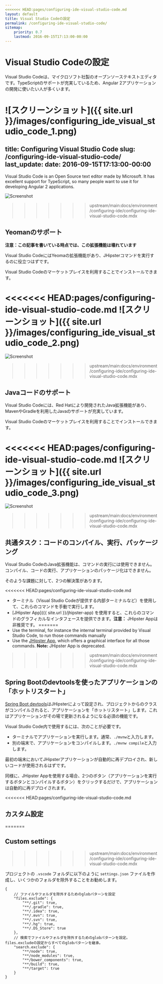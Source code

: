 ```yaml
---
<<<<<<< HEAD:pages/configuring-ide-visual-studio-code.md
layout: default
title: Visual Studio Codeの設定
permalink: /configuring-ide-visual-studio-code/
sitemap:
    priority: 0.7
    lastmod: 2016-09-15T17:13:00-00:00
---
```


# <i class="fa fa-keyboard-o"></i> Visual Studio Codeの設定

Visual Studio Codeは、マイクロソフト社製のオープンソーステキストエディタです。TypeScriptのサポートが充実しているため、Angular 2アプリケーションの開発に使いたい人が多くいます。

![スクリーンショット]({{ site.url }}/images/configuring_ide_visual_studio_code_1.png)
=======
title: Configuring Visual Studio Code
slug: /configuring-ide-visual-studio-code/
last_update:
  date: 2016-09-15T17:13:00-00:00
---

Visual Studio Code is an Open Source text editor made by Microsoft. It has excellent support for TypeScript, so many people want to use it for developing Angular 2 applications.

![Screenshot](/images/configuring_ide_visual_studio_code_1.png)

>>>>>>> upstream/main:docs/environment/configuring-ide/configuring-ide-visual-studio-code.mdx

## Yeomanのサポート

**注意：この記事を書いている時点では、この拡張機能は壊れています**

Visual Studio CodeにはYeomaの拡張機能があり、JHipsterコマンドを実行するのに役立つはずです。

Visual Studio Codeのマーケットプレイスを利用することでインストールできます。

<<<<<<< HEAD:pages/configuring-ide-visual-studio-code.md
![スクリーンショット]({{ site.url }}/images/configuring_ide_visual_studio_code_2.png)
=======
![Screenshot](/images/configuring_ide_visual_studio_code_2.png)

>>>>>>> upstream/main:docs/environment/configuring-ide/configuring-ide-visual-studio-code.mdx

## Javaコードのサポート

Visual Studio Codeには、Red Hatにより開発されたJava拡張機能があり、MavenやGradleを利用したJavaのサポートが充実しています。

Visual Studio Codeのマーケットプレイスを利用することでインストールできます。

<<<<<<< HEAD:pages/configuring-ide-visual-studio-code.md
![スクリーンショット]({{ site.url }}/images/configuring_ide_visual_studio_code_3.png)
=======
![Screenshot](/images/configuring_ide_visual_studio_code_3.png)

>>>>>>> upstream/main:docs/environment/configuring-ide/configuring-ide-visual-studio-code.mdx

## 共通タスク：コードのコンパイル、実行、パッケージング

Visual Studio CodeのJava拡張機能は、コマンドの実行には使用できません。コンパイル、コードの実行、アプリケーションのパッケージ化はできません。

そのような課題に対して、2つの解決策があります。

<<<<<<< HEAD:pages/configuring-ide-visual-studio-code.md
- ターミナル（Visual Studio Codeが提供する内部ターミナルなど）を使用して、これらのコマンドを手動で実行します。
- [JHipster App]({{ site.url }}/jhipster-app) を使用すると、これらのコマンドのグラフィカルなインタフェースを提供できます。**注意：** JHipster Appは非推奨です。
=======
- Use the terminal, for instance the internal terminal provided by Visual Studio Code, to run those commands manually
- Use the [JHipster App](/jhipster-app), which offers a graphical interface for all those commands. **Note:** JHipster App is deprecated.

>>>>>>> upstream/main:docs/environment/configuring-ide/configuring-ide-visual-studio-code.mdx

## Spring Bootのdevtoolsを使ったアプリケーションの「ホットリスタート」

[Spring Boot devtools](https://docs.spring.io/spring-boot/docs/current/reference/html/using-boot-devtools.html)はJHipsterによって設定され、プロジェクトからのクラスがコンパイルされると、アプリケーションを「ホットリスタート」します。これはアプリケーションがその場で更新されるようになる必須の機能です。

Visual Studio Code内で使用するには、次のことが必要です。

- ターミナルでアプリケーションを実行します。通常、`./mvnw`と入力します。
- 別の端末で、アプリケーションをコンパイルします。`./mvnw compile`と入力します。

最初の端末においてJHipsterアプリケーションが自動的に再デプロイされ、新しいコードが使用されるはずです。

同様に、JHipster Appを使用する場合、2つのボタン（アプリケーションを実行するボタンとコンパイルするボタン）をクリックするだけで、アプリケーションは自動的に再デプロイされます。

<<<<<<< HEAD:pages/configuring-ide-visual-studio-code.md
## カスタム設定
=======

## Custom settings
>>>>>>> upstream/main:docs/environment/configuring-ide/configuring-ide-visual-studio-code.mdx

プロジェクトの `.vscode` フォルダに以下のように `settings.json` ファイルを作成し、いくつかのフォルダを除外することをお勧めします。

```
{
    // ファイルやフォルダを除外するためのglobパターンを設定
    "files.exclude": {
        "**/.git": true,
        "**/.gradle": true,
        "**/.idea": true,
        "**/.mvn": true,
        "**/.svn": true,
        "**/.hg": true,
        "**/.DS_Store": true
    },
    // 検索でファイルやフォルダを除外するためのglobパターンを設定。files.excludeの設定からすべてのglobパターンを継承。
    "search.exclude": {
        "**/node": true,
        "**/node_modules": true,
        "**/bower_components": true,
        "**/build": true,
        "**/target": true
    }
}
```
